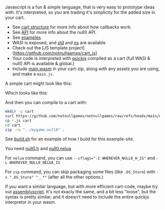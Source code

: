 
<Callout emoji='😃'>Javascript is a fun & simple language, that is very easy to prototype ideas with. It's interpreted, so you are trading it's simplicity for the added size in your cart.</Callout>

- See [cart structure](/null0/cart) for more info about how callbacks work.
- See [API](/null0/api) for more info about the null0 API.
- See [examples](https://github.com/notnullgames/notnullgames/tree/main/examples/js)
- WASI is exposed, and [std](https://bellard.org/quickjs/quickjs.html#std-module) and [os](https://bellard.org/quickjs/quickjs.html#os-module) are available
- Check out the [JS template project](https://github.com/notnullgames/cart_js]
- Your code is interpreted with [quickjs](https://bellard.org/quickjs/) compiled as a cart (full WASI & null0 API is available & global.)
- Include [main.wasm](https://github.com/notnullgames/notnullgames/raw/refs/heads/main/examples/js/main.wasm) in your cart-zip, along with any assets you are using, and make a `main.js`.

A simple cart might look like this:

<Example src='js/example/main.js' />

Which looks like this:

<Null0Cart src='/carts/js-example.null0' />

And then you can compile to a cart with:

```sh
mkdir -p cart
curl https://github.com/notnullgames/notnullgames/raw/refs/heads/main/examples/js/main.wasm > cart/mian.wasm
cp *.js cart
cd cart
zip -rq "../mygame.null0" .
```

See [build.sh](https://github.com/notnullgames/notnullgames/tree/main/examples/build.sh) for an example of how I build for this example-site.

You need [null0.h](https://github.com/notnullgames/null0/blob/main/carts/c/null0.h) and [null0.nelua](https://github.com/notnullgames/null0/blob/main/carts/nelua/null0.nelua)

For `nelua` command, you can use `--cflags="-I WHEREVER_NULL0_H_IS"` and `-L WHEREVER_NULL0_NELUA_IS`

For `zip` command, you can skip packaging some files (like `.DS_Store`) with `-x ".DS_Store" "__*"` (after all the other options.)

If you want a similar language, but with more efficient cart-code, maybe try out [assemblyscript](assemblyscript). It's not exacly the same, and a bit less "loose", but the syntax is pretty similar, and it doesn't need to include the entire quickjs interpretor in your wasm.
